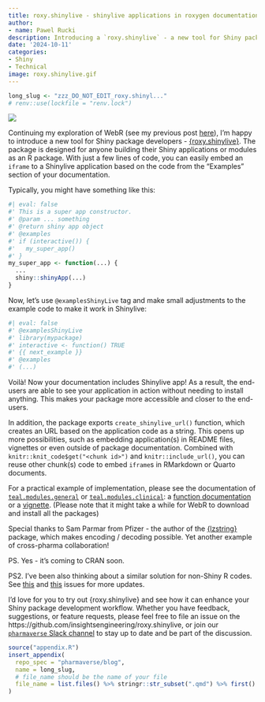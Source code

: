 ```yaml
---
title: roxy.shinylive - shinylive applications in roxygen documentation
author:
- name: Pawel Rucki
description: Introducing a `roxy.shinylive` - a new tool for Shiny package developers
date: '2024-10-11'
categories:
- Shiny
- Technical
image: roxy.shinylive.gif
---
```


<!--------------- typical setup ----------------->

```r
long_slug <- "zzz_DO_NOT_EDIT_roxy.shinyl..."
# renv::use(lockfile = "renv.lock")
```

<!--------------- post begins here ----------------->

![](roxy.shinylive.gif)

Continuing my exploration of WebR (see my previous post [here](https://pharmaverse.github.io/blog/posts/2024-05-08_tlg_catalog_webr/tlg_catalog_webr.html)), I'm happy to introduce a new tool for Shiny package developers - [{roxy.shinylive}](https://insightsengineering.github.io/roxy.shinylive/). The package is designed for anyone building their Shiny applications or modules as an R package. With just a few lines of code, you can easily embed an `iframe` to a Shinylive application based on the code from the "Examples" section of your documentation.

Typically, you might have something like this:
```r
#| eval: false
#' This is a super app constructor.
#' @param ... something
#' @return shiny app object
#' @examples
#' if (interactive()) {
#'   my_super_app()
#' }
my_super_app <- function(...) {
  ...
  shiny::shinyApp(...)
}
```

Now, let's use `@examplesShinyLive` tag and make small adjustments to the example code to make it work in Shinylive:
```r
#| eval: false
#' @examplesShinyLive
#' library(mypackage)
#' interactive <- function() TRUE
#' {{ next_example }}
#' @examples
#' (...)
```

Voilà! Now your documentation includes Shinylive app! As a result, the end-users are able to see your application in action without needing to install anything. This makes your package more accessible and closer to the end-users.

In addition, the package exports `create_shinylive_url()` function, which creates an URL based on the application code as a string. This opens up more possibilities, such as embedding application(s) in README files, vignettes or even outside of package documentation. Combined with `knitr::knit_code$get("<chunk id>")` and `knitr::include_url()`, you can reuse other chunk(s) code to embed `iframe`s in RMarkdown or Quarto documents.

For a practical example of implementation, please see the documentation of [`teal.modules.general`](https://insightsengineering.github.io/teal.modules.general/main/) or [`teal.modules.clinical`](https://insightsengineering.github.io/teal.modules.clinical/main/): a [function documentation](https://insightsengineering.github.io/teal.modules.general/main/reference/tm_data_table.html#examples-in-shinylive) or a [vignette](https://insightsengineering.github.io/teal.modules.general/main/articles/using-data-table.html#try-it-out-in-shinylive). (Please note that it might take a while for WebR to download and install all the packages)

Special thanks to Sam Parmar from Pfizer - the author of the [{lzstring}](https://parmsam.github.io/lzstring-r/) package, which makes encoding / decoding possible. Yet another example of cross-pharma collaboration!

PS. Yes - it's coming to CRAN soon.

PS2. I've been also thinking about a similar solution for non-Shiny R codes. See [this](https://github.com/r-lib/pkgdown/issues/2348) and [this](https://github.com/r-wasm/webr/issues/356) issues for more updates.

I'd love for you to try out {roxy.shinylive} and see how it can enhance your Shiny package development workflow. Whether you have feedback, suggestions, or feature requests, please feel free to file an issue on the https://github.com/insightsengineering/roxy.shinylive, or join our [`pharmaverse` Slack channel](https://pharmaverse.slack.com/) to stay up to date and be part of the discussion.

<!--------------- appendices go here ----------------->

```r
source("appendix.R")
insert_appendix(
  repo_spec = "pharmaverse/blog",
  name = long_slug,
  # file_name should be the name of your file
  file_name = list.files() %>% stringr::str_subset(".qmd") %>% first()
)
```
